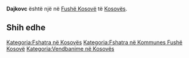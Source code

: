 {{Fshat në 
 | Emri                = Dajkovc
 | EmriAlt                = 
 | NAME_SHORT_FORM=      
 | NAME_GENERIC=      
 | NAME_SORT_NAME_RO=      DAJKOVC
 | FULL_NAME_RO = Dajkovc
 | FULL_NAME_ND_RO=Dajkovc
 | SORT_NAME_RG=DAJKOVC
 | FULL_NAME_RG=Dajkovc
 | FULL_NAME_ND_RG=Dajkovc
 | SRP_NAME_SHORT_FORM=      
 | SRP_NAME_GENERIC=      
 | SRP_NAME_SORT_NAME_RO=      
 | SRP_FULL_NAME_RO = 
 | SRP_FULL_NAME_ND_RO=
 | SRP_SORT_NAME_RG=
 | SRP_FULL_NAME_RG=
 | SRP_FULL_NAME_ND_RG=
 | Emri (Rasa dhanore) = 
 | Figura              = 
 | Shteti              = Kosovo
 | Komuna              = Fushë Kosovë
 | Kodi postar         = 
 | Sipërfaqja          = 

 | Popullsia           = 

 | Regj. i popullsisë  = 
 | Dend. e popullsisë  = 
 | Faqja zyrtare       = 
 <!--- Koordinatat ----> 
 | Gjerësia            = 42.558889
 | Gjatësia            = 21.640278
 | Lartësia            = 
}}
'''Dajkovc''' është një [[]] në [[Fushë Kosovë]] të [[Kosovës]].

<!-- == Gjeografia == -->
<!-- == Historia == -->
<!-- == Demografia == -->
== Shih edhe ==
{{Komuna Fushë Kosovë}}
{{Kosovo-Administrata-Cung}}

[[Kategoria:Fshatra në Kosovës]]
[[Kategoria:Fshatra në Kommunes Fushë Kosovë]]
[[Kategoria:Vendbanime në Kosovës]]